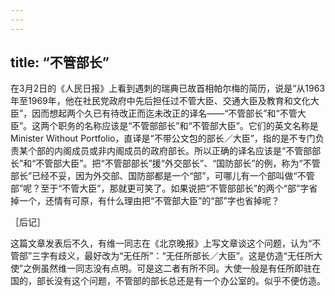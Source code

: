 ```yaml
---
---
---
```

title: “不管部长”
---




在3月2日的《人民日报》上看到遇刺的瑞典已故首相帕尔梅的简历，说是“从1963年至1969年，他在社民党政府中先后担任过不管大臣、交通大臣及教育和文化大臣”，因而想起两个久已有待改正而迄未改正的译名——“不管部长”和“不管大臣”。这两个职务的名称应该是“不管部部长”和“不管部大臣”。它们的英文名称是Minister Without Portfolio，直译是“不带公文包的部长／大臣”，指的是不专门负责某个部的内阁成员或非内阁成员的政府部长。所以正确的译名应该是“不管部部长”和“不管部大臣”。把“不管部部长”援“外交部长”、“国防部长”的例，称为“不管部长”已经不妥，因为外交部、国防部都是一个“部”，可哪儿有一个部叫做“不管部”呢？至于“不管大臣”，那就更可笑了。如果说把“不管部部长”的两个“部”字省掉一个，还情有可原，有什么理由把“不管部大臣”的“部”字也省掉呢？





［后记］

这篇文章发表后不久，有维一同志在《北京晚报》上写文章谈这个问题，认为“不管部”三字有歧义，最好改为“无任所”：“无任所部长／大臣”。这是仿造“无任所大使”之例虽然维一同志没有点明。可是这二者有所不同。大使一般是有任所即驻在国的，部长没有这个问题，不管部的部长总还是有一个办公室的。似乎不便仿造。